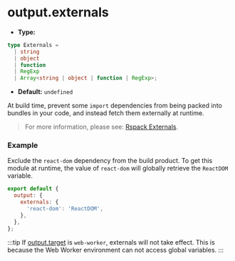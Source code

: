 # output.externals

- **Type:**

```ts
type Externals =
  | string
  | object
  | function
  | RegExp
  | Array<string | object | function | RegExp>;
```

- **Default:** `undefined`

At build time, prevent some `import` dependencies from being packed into bundles in your code, and instead fetch them externally at runtime.

> For more information, please see: [Rspack Externals](https://rspack.dev/config/externals).

### Example

Exclude the `react-dom` dependency from the build product. To get this module at runtime, the value of `react-dom` will globally retrieve the `ReactDOM` variable.

```js
export default {
  output: {
    externals: {
      'react-dom': 'ReactDOM',
    },
  },
};
```

:::tip
If [output.target](/config/output/target) is `web-worker`, externals will not take effect. This is because the Web Worker environment can not access global variables.
:::
